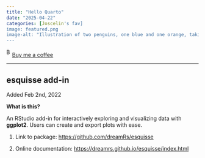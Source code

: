 ```yaml
---
title: "Hello Quarto"
date: "2025-04-22"
categories: [Joscelin's fav]
image: featured.png
image-alt: "Illustration of two penguins, one blue and one orange, taking a selfie with a selfie stick. The moon in the background looks like the Quarto logo."
---
```



<link href="https://fonts.googleapis.com/css?family=Cookie" rel="stylesheet"><a class="bmc-button" target="_blank" href="https://www.buymeacoffee.com/JoscelinRocha">![Buy me a coffee](https://cdn.buymeacoffee.com/buttons/bmc-new-btn-logo.svg){alt="Buy me a coffee" width="15" height="21"}Buy me a coffee</a>

------------------------------------------------------------------------


## esquisse add-in

Added Feb 2nd, 2022

**What is this?**

An RStudio add-in for interactively exploring and visualizing data with
**ggplot2**. Users can create and export plots with ease.

1.  Link to package: <https://github.com/dreamRs/esquisse>

2.  Online documentation:
    <https://dreamrs.github.io/esquisse/index.html>